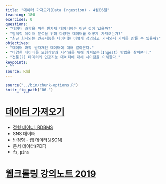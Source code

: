 ```yaml
---
title: "데이터 가져오기(Data Ingestion) - 4월06일"
teaching: 180
exercises: 0
questions:
- "데이터 과학을 위한 원자재 데이터에는 어떤 것이 있을까?"
- "탐색적 데이터 분석을 위해 다양한 데이터를 어떻게 가져오는가?"
- "최근 회자되는 인공지능용 데이터는 어떻게 정의되고 가져와서 가치를 만들 수 있을까?"
objectives:
- "데이터 과학 원자재인 데이터에 대해 알아본다."
- "다양한 데이터를 모형개발과 시각화를 위해 가져오는(Ingest) 방법을 살펴본다."
- "전통(?) 데이터와 인공지능 데이터에 대해 차이점을 이해한다."
keypoints:
- ""
source: Rmd
---
```


```r
source("../bin/chunk-options.R")
knitr_fig_path("06-")
```


# [데이터 가져오기](https://statkclee.github.io/ingest-data/)

- [정형 데이터, RDBMS](https://statkclee.github.io/data-science/)
- SNS 데이터
- 반정형 - 웹 데이터(JSON)
- 문서 데이터(PDF)
- `fs`, `pins`
    
# [웹크롤링 강의노트 2019](../data/R_Web_Crawling.pdf)
